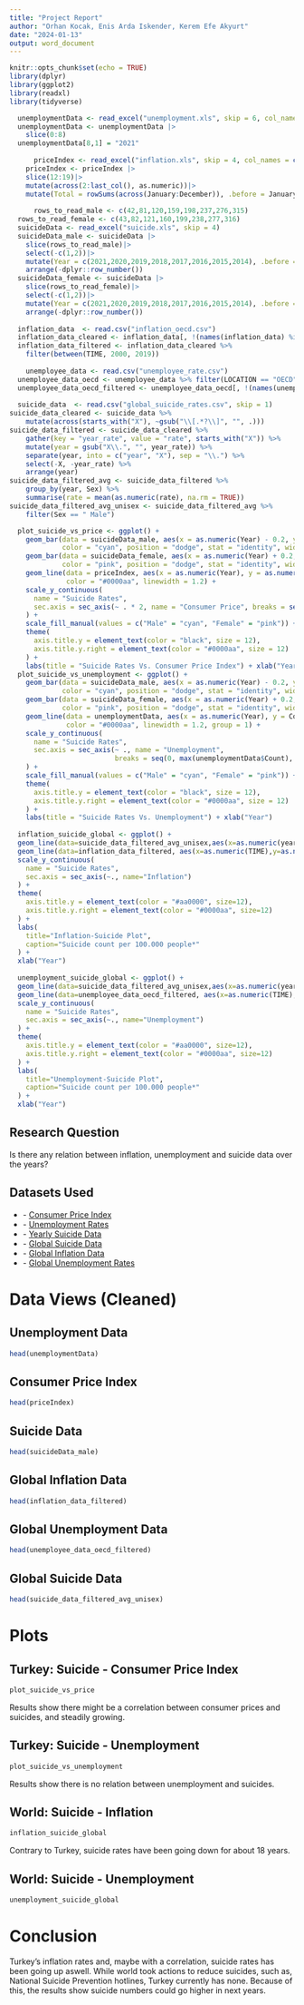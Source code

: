 ```yaml
---
title: "Project Report"
author: "Orhan Kocak, Enis Arda Iskender, Kerem Efe Akyurt"
date: "2024-01-13"
output: word_document
---
```


```r
knitr::opts_chunk$set(echo = TRUE)
library(dplyr)
library(ggplot2)
library(readxl)
library(tidyverse)

  unemploymentData <- read_excel("unemployment.xls", skip = 6, col_names = c("Year","Count","Percentage"))
  unemploymentData <- unemploymentData |>
    slice(0:8)
  unemploymentData[8,1] = "2021"
  
      priceIndex <- read_excel("inflation.xls", skip = 4, col_names = c("Year","January","February","March","April","May","June","July","August","September","October","November","December"))
    priceIndex <- priceIndex |>
    slice(12:19)|>
    mutate(across(2:last_col(), as.numeric))|>
    mutate(Total = rowSums(across(January:December)), .before = January)
    
      rows_to_read_male <- c(42,81,120,159,198,237,276,315)
  rows_to_read_female <- c(43,82,121,160,199,238,277,316)
  suicideData <- read_excel("suicide.xls", skip = 4)
  suicideData_male <- suicideData |>
    slice(rows_to_read_male)|>
    select(-c(1,2))|>
    mutate(Year = c(2021,2020,2019,2018,2017,2016,2015,2014), .before = Sex)|>
    arrange(-dplyr::row_number())
  suicideData_female <- suicideData |>
    slice(rows_to_read_female)|>
    select(-c(1,2))|>
    mutate(Year = c(2021,2020,2019,2018,2017,2016,2015,2014), .before = Sex)|>
    arrange(-dplyr::row_number())
  
  inflation_data  <- read.csv("inflation_oecd.csv")
  inflation_data_cleared <- inflation_data[, !(names(inflation_data) %in% c("INDICATOR","MEASURE", "SUBJECT", "FREQUENCY", "Flag.Codes"))]
  inflation_data_filtered <- inflation_data_cleared %>%
    filter(between(TIME, 2000, 2019))
  
    unemployee_data <- read.csv("unemployee_rate.csv")
  unemployee_data_oecd <- unemployee_data %>% filter(LOCATION == "OECD")
  unemployee_data_oecd_filtered <- unemployee_data_oecd[, !(names(unemployee_data_oecd) %in% c("MEASURE", "SUBJECT", "FREQUENCY", "Flag.Codes"))]
  
  suicide_data  <- read.csv("global_suicide_rates.csv", skip = 1)
suicide_data_cleared <- suicide_data %>%
    mutate(across(starts_with("X"), ~gsub("\\[.*?\\]", "", .)))
suicide_data_filtered <- suicide_data_cleared %>%
    gather(key = "year_rate", value = "rate", starts_with("X")) %>%
    mutate(year = gsub("X\\.", "", year_rate)) %>%
    separate(year, into = c("year", "X"), sep = "\\.") %>%
    select(-X, -year_rate) %>%
    arrange(year)
suicide_data_filtered_avg <- suicide_data_filtered %>%
    group_by(year, Sex) %>%
    summarise(rate = mean(as.numeric(rate), na.rm = TRUE))
suicide_data_filtered_avg_unisex <- suicide_data_filtered_avg %>%
    filter(Sex == " Male")

  plot_suicide_vs_price <- ggplot() +
    geom_bar(data = suicideData_male, aes(x = as.numeric(Year) - 0.2, y = as.numeric(Total), fill = "Male"), 
             color = "cyan", position = "dodge", stat = "identity", width = 0.4) +
    geom_bar(data = suicideData_female, aes(x = as.numeric(Year) + 0.2, y = as.numeric(Total), fill = "Female"), 
             color = "pink", position = "dodge", stat = "identity", width = 0.4) +
    geom_line(data = priceIndex, aes(x = as.numeric(Year), y = as.numeric(Total) / 2, group = 1), 
              color = "#0000aa", linewidth = 1.2) +
    scale_y_continuous(
      name = "Suicide Rates",
      sec.axis = sec_axis(~ . * 2, name = "Consumer Price", breaks = seq(0, max(priceIndex$Total), by = 500))
    ) +
    scale_fill_manual(values = c("Male" = "cyan", "Female" = "pink")) +
    theme(
      axis.title.y = element_text(color = "black", size = 12),
      axis.title.y.right = element_text(color = "#0000aa", size = 12)
    ) +
    labs(title = "Suicide Rates Vs. Consumer Price Index") + xlab("Year")
  plot_suicide_vs_unemployment <- ggplot() +
    geom_bar(data = suicideData_male, aes(x = as.numeric(Year) - 0.2, y = as.numeric(Total), fill = "Male"),
             color = "cyan", position = "dodge", stat = "identity", width = 0.4) +
    geom_bar(data = suicideData_female, aes(x = as.numeric(Year) + 0.2, y = as.numeric(Total), fill = "Female"),
             color = "pink", position = "dodge", stat = "identity", width = 0.4) +
    geom_line(data = unemploymentData, aes(x = as.numeric(Year), y = Count),
              color = "#0000aa", linewidth = 1.2, group = 1) +
    scale_y_continuous(
      name = "Suicide Rates",
      sec.axis = sec_axis(~ ., name = "Unemployment",
                          breaks = seq(0, max(unemploymentData$Count), by = 500))
    ) +
    scale_fill_manual(values = c("Male" = "cyan", "Female" = "pink")) +
    theme(
      axis.title.y = element_text(color = "black", size = 12),
      axis.title.y.right = element_text(color = "#0000aa", size = 12)
    ) +
    labs(title = "Suicide Rates Vs. Unemployment") + xlab("Year")
  
  inflation_suicide_global <- ggplot() +
  geom_line(data=suicide_data_filtered_avg_unisex,aes(x=as.numeric(year), y = (as.numeric(rate))), color="#aa0000", linewidth=1.2) +
  geom_line(data=inflation_data_filtered, aes(x=as.numeric(TIME),y=as.numeric(Value)), color="#0000aa", linewidth=1.2) +
  scale_y_continuous(
    name = "Suicide Rates",
    sec.axis = sec_axis(~., name="Inflation")
  ) +
  theme(
    axis.title.y = element_text(color = "#aa0000", size=12),
    axis.title.y.right = element_text(color = "#0000aa", size=12)
  ) +
  labs(
    title="Inflation-Suicide Plot",
    caption="Suicide count per 100.000 people*"
  ) +
  xlab("Year")
  
  unemployment_suicide_global <- ggplot() +
  geom_line(data=suicide_data_filtered_avg_unisex,aes(x=as.numeric(year), y = (as.numeric(rate))), color="#aa0000", linewidth=1.2) +
  geom_line(data=unemployee_data_oecd_filtered, aes(x=as.numeric(TIME),y=as.numeric(Value)), color="#0000aa", linewidth=1.2) +
  scale_y_continuous(
    name = "Suicide Rates",
    sec.axis = sec_axis(~., name="Unemployment")
  ) +
  theme(
    axis.title.y = element_text(color = "#aa0000", size=12),
    axis.title.y.right = element_text(color = "#0000aa", size=12)
  ) +
  labs(
    title="Unemployment-Suicide Plot",
    caption="Suicide count per 100.000 people*"
  ) +
  xlab("Year")
```

## Research Question
Is there any relation between inflation, unemployment and suicide data over the years?

## Datasets Used 
-   \- [Consumer Price Index](https://data.tuik.gov.tr/Bulten/DownloadIstatistikselTablo?p=VNahkuJlRdjGi186A0UyGFl4/vvuLqcU9WNSamrnmn2BsuZQSCYHsScr/wPRAsfd){.uri}
-   \- [Unemployment Rates](https://data.tuik.gov.tr/Bulten/DownloadIstatistikselTablo?p=8qvM/mN5mN8/qVhH4ZBw5Oevs/TvsYlRCOC2Dg/dcM7k8bk7Eod5aaqpj9EGFPTS){.uri}
-   \- [Yearly Suicide Data](https://data.tuik.gov.tr/Bulten/DownloadIstatistikselTablo?p=9u2oCqacK3ZUqx4qFHbuTulw5EqmeCn1xvvQcrq4mI95KN20YzGH7r0a1Be7Bz1y){.uri}
-   \- [Global Suicide Data](https://apps.who.int/gho/data/node.main.MHSUICIDEASDR?lang=en){.uri}
-   \- [Global Inflation Data](https://data.oecd.org/price/inflation-cpi.htm){.uri}
-   \- [Global Unemployment Rates](https://data.oecd.org/unemp/unemployment-rate.htm){.uri}

# Data Views (Cleaned)

## Unemployment Data

```r
head(unemploymentData)
```

## Consumer Price Index

```r
head(priceIndex)
```

## Suicide Data

```r
head(suicideData_male)
```

## Global Inflation Data

```r
head(inflation_data_filtered)
```

## Global Unemployment Data

```r
head(unemployee_data_oecd_filtered)
```

## Global Suicide Data

```r
head(suicide_data_filtered_avg_unisex)
```

# Plots

## Turkey: Suicide - Consumer Price Index
```r
plot_suicide_vs_price
```

Results show there might be a correlation between consumer prices and suicides, and steadily growing.

## Turkey: Suicide - Unemployment
```r
plot_suicide_vs_unemployment
```

Results show there is no relation between unemployment and suicides.

## World: Suicide - Inflation
```r
inflation_suicide_global
```

Contrary to Turkey, suicide rates have been going down for about 18 years. 

## World: Suicide - Unemployment
```r
unemployment_suicide_global
```

# Conclusion

Turkey's inflation rates and, maybe with a correlation, suicide rates has been going up aswell. While world took actions to reduce suicides, such as, National Suicide Prevention hotlines, Turkey currently has none. Because of this, the results show suicide numbers could go higher in next years. 